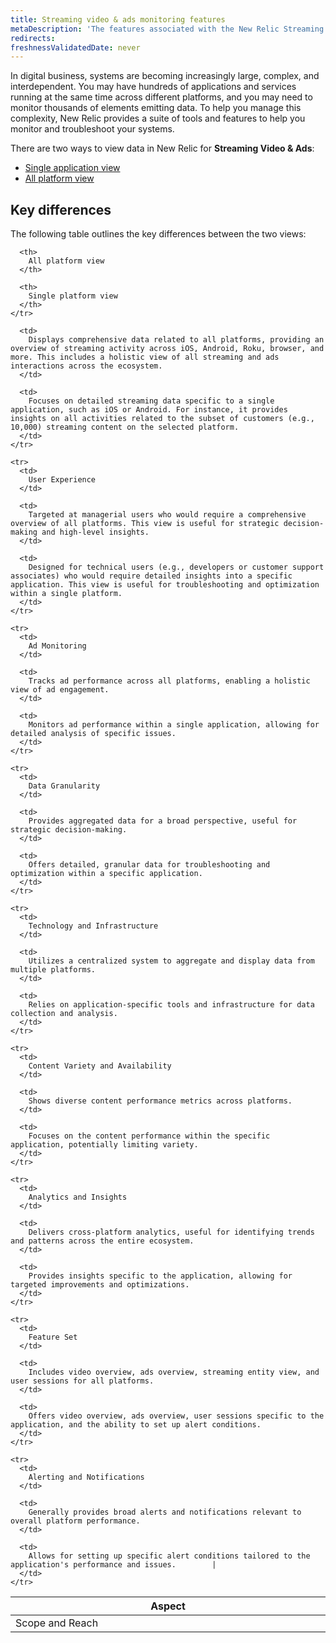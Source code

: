 ```yaml
---
title: Streaming video & ads monitoring features
metaDescription: 'The features associated with the New Relic Streaming video & ads.'
redirects:
freshnessValidatedDate: never
---
```


In digital business, systems are becoming increasingly large, complex, and interdependent. You may have hundreds of applications and services running at the same time across different platforms, and you may need to monitor thousands of elements emitting data. To help you manage this complexity, New Relic provides a suite of tools and features to help you monitor and troubleshoot your systems.

There are two ways to view data in New Relic for **Streaming Video & Ads**:

* [Single application view](/docs/streaming-video-&-ads/view-data-in-newrelic/streaming-video-&-ads-single-application-view/all-entity)
* [All platform view](/docs/streaming-video-&-ads/view-data-in-newrelic/streaming-video-&-ads-all-platform-view/overview)

## Key differences

The following table outlines the key differences between the two views:

<table>
  <thead>
    <tr>
      <th width="25%">
        Aspect
      </th>

      <th>
        All platform view
      </th>

      <th>
        Single platform view
      </th>
    </tr>
  </thead>

  <tbody>
    <tr>
      <td>
        Scope and Reach
      </td>

      <td>
        Displays comprehensive data related to all platforms, providing an overview of streaming activity across iOS, Android, Roku, browser, and more. This includes a holistic view of all streaming and ads interactions across the ecosystem.
      </td>

      <td>
        Focuses on detailed streaming data specific to a single application, such as iOS or Android. For instance, it provides insights on all activities related to the subset of customers (e.g., 10,000) streaming content on the selected platform.
      </td>
    </tr>

    <tr>
      <td>
        User Experience
      </td>

      <td>
        Targeted at managerial users who would require a comprehensive overview of all platforms. This view is useful for strategic decision-making and high-level insights.
      </td>

      <td>
        Designed for technical users (e.g., developers or customer support associates) who would require detailed insights into a specific application. This view is useful for troubleshooting and optimization within a single platform.
      </td>
    </tr>

    <tr>
      <td>
        Ad Monitoring
      </td>

      <td>
        Tracks ad performance across all platforms, enabling a holistic view of ad engagement.
      </td>

      <td>
        Monitors ad performance within a single application, allowing for detailed analysis of specific issues.
      </td>
    </tr>

    <tr>
      <td>
        Data Granularity
      </td>

      <td>
        Provides aggregated data for a broad perspective, useful for strategic decision-making.
      </td>

      <td>
        Offers detailed, granular data for troubleshooting and optimization within a specific application.
      </td>
    </tr>

    <tr>
      <td>
        Technology and Infrastructure
      </td>

      <td>
        Utilizes a centralized system to aggregate and display data from multiple platforms.
      </td>

      <td>
        Relies on application-specific tools and infrastructure for data collection and analysis.
      </td>
    </tr>

    <tr>
      <td>
        Content Variety and Availability
      </td>

      <td>
        Shows diverse content performance metrics across platforms.
      </td>

      <td>
        Focuses on the content performance within the specific application, potentially limiting variety.
      </td>
    </tr>

    <tr>
      <td>
        Analytics and Insights
      </td>

      <td>
        Delivers cross-platform analytics, useful for identifying trends and patterns across the entire ecosystem.
      </td>

      <td>
        Provides insights specific to the application, allowing for targeted improvements and optimizations.
      </td>
    </tr>

    <tr>
      <td>
        Feature Set
      </td>

      <td>
        Includes video overview, ads overview, streaming entity view, and user sessions for all platforms.
      </td>

      <td>
        Offers video overview, ads overview, user sessions specific to the application, and the ability to set up alert conditions.
      </td>
    </tr>

    <tr>
      <td>
        Alerting and Notifications
      </td>

      <td>
        Generally provides broad alerts and notifications relevant to overall platform performance.
      </td>

      <td>
        Allows for setting up specific alert conditions tailored to the application's performance and issues.        |
      </td>
    </tr>
  </tbody>
</table>